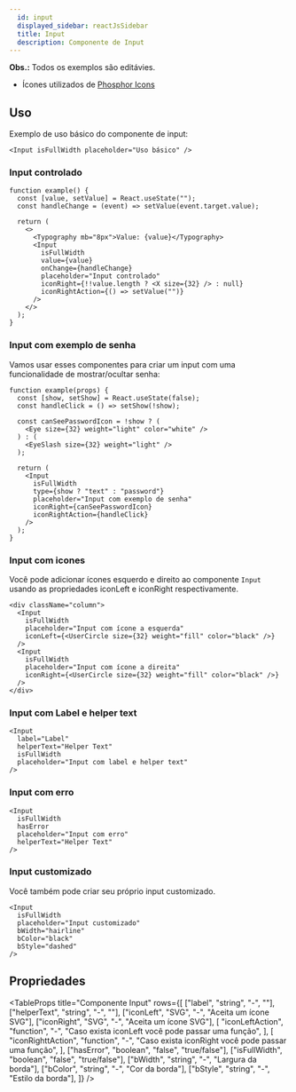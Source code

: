 ```yaml
---
  id: input
  displayed_sidebar: reactJsSidebar
  title: Input
  description: Componente de Input
---
```



**Obs.:** Todos os exemplos são editávies.

- Ícones utilizados de [Phosphor Icons](https://phosphoricons.com/)

<Tabs groupId='input-component'>
<TabItem value='Uso' label='Uso'>

## Uso

Exemplo de uso básico do componente de input:

```tsx live
<Input isFullWidth placeholder="Uso básico" />
```

### Input controlado

```tsx live
function example() {
  const [value, setValue] = React.useState("");
  const handleChange = (event) => setValue(event.target.value);

  return (
    <>
      <Typography mb="8px">Value: {value}</Typography>
      <Input
        isFullWidth
        value={value}
        onChange={handleChange}
        placeholder="Input controlado"
        iconRight={!!value.length ? <X size={32} /> : null}
        iconRightAction={() => setValue("")}
      />
    </>
  );
}
```

### Input com exemplo de senha

Vamos usar esses componentes para criar um input com uma funcionalidade de mostrar/ocultar senha:

```tsx live
function example(props) {
  const [show, setShow] = React.useState(false);
  const handleClick = () => setShow(!show);

  const canSeePasswordIcon = !show ? (
    <Eye size={32} weight="light" color="white" />
  ) : (
    <EyeSlash size={32} weight="light" />
  );

  return (
    <Input
      isFullWidth
      type={show ? "text" : "password"}
      placeholder="Input com exemplo de senha"
      iconRight={canSeePasswordIcon}
      iconRightAction={handleClick}
    />
  );
}
```

### Input com icones

Você pode adicionar ícones esquerdo e direito ao componente `Input` usando as propriedades iconLeft e iconRight respectivamente.

```tsx live
<div className="column">
  <Input
    isFullWidth
    placeholder="Input com ícone a esquerda"
    iconLeft={<UserCircle size={32} weight="fill" color="black" />}
  />
  <Input
    isFullWidth
    placeholder="Input com ícone a direita"
    iconRight={<UserCircle size={32} weight="fill" color="black" />}
  />
</div>
```

### Input com Label e helper text

```tsx live
<Input
  label="Label"
  helperText="Helper Text"
  isFullWidth
  placeholder="Input com label e helper text"
/>
```

### Input com erro

```tsx live
<Input
  isFullWidth
  hasError
  placeholder="Input com erro"
  helperText="Helper Text"
/>
```

### Input customizado

Você também pode criar seu próprio input customizado.

```tsx live
<Input
  isFullWidth
  placeholder="Input customizado"
  bWidth="hairline"
  bColor="black"
  bStyle="dashed"
/>
```

</TabItem>

<TabItem value='Propriedades' label='Propriedades'>

## Propriedades

<TableProps
  title="Componente Input"
  rows={[
    ["label", "string", "-", ""],
    ["helperText", "string", "-", ""],
    ["iconLeft", "SVG", "-", "Aceita um ícone SVG"],
    ["iconRight", "SVG", "-", "Aceita um ícone SVG"],
    [
      "iconLeftAction",
      "function",
      "-",
      "Caso exista iconLeft você pode passar uma função",
    ],
    [
      "iconRighttAction",
      "function",
      "-",
      "Caso exista iconRight você pode passar uma função",
    ],
    ["hasError", "boolean", "false", "true/false"],
    ["isFullWidth", "boolean", "false", "true/false"],
    ["bWidth", "string", "-", "Largura da borda"],
    ["bColor", "string", "-", "Cor da borda"],
    ["bStyle", "string", "-", "Estilo da borda"],
  ]}
/>
</TabItem>
</Tabs>
